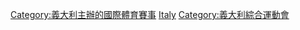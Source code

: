 [[Category:義大利主辦的國際體育賽事|Category:義大利主辦的國際體育賽事]]
[[Category:依主辦國劃分的奧林匹克運動會|Italy]]
[[Category:義大利綜合運動會|Category:義大利綜合運動會]]